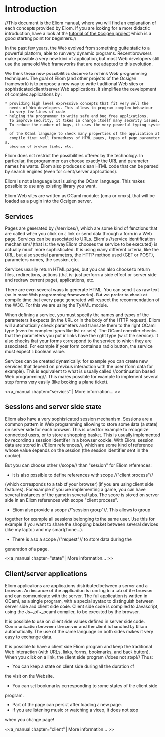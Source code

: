 =Introduction=

//This document is the Eliom manual, where you will find an explanation
of each concepts provided by Eliom.
If you are looking for a more didactic introduction,
have a look at the [[wiki(36):|tutorial of the Ocsigen project]]
which is a good starting point for beginners.//

In the past few years, the Web evolved from something quite static
to a powerful platform, able to run very dynamic programs.
Recent browsers make possible a very new kind of application,
but most Web developers still use the same old Web frameworks
that are not adapted to this evolution.

We think these new possibilities deserve to rethink Web
programming techniques.
The goal of Eliom (and other projects of the Ocsigen framework)
is to propose a new way to write
traditional Web sites or sophisticated client/server Web applications.
It simplifies the development of complex applications by :

 * providing high level expressive concepts that fit very well the
   needs of Web developers. This allows to program complex behaviour
   in very few lines of code.
 * helping the programmer to write safe and bug free applications.
   To improve security, it takes in charge itself many security issues.
   To reduce the number of bugs, it uses the very powerful typing system
   of the OCaml language to check many properties of the application at
   compile time: well formedness of HTML pages, types of page parameters,
   absence of broken links, etc.

Eliom does not restrict the possibilities offered by the technology.
In particular, the programmer can choose exactly the URL and parameter
names he wants. Eliom also produces clean HTML code that can be parsed
by search engines (even for client/server applications).

Eliom is not a language but is using the OCaml language.
This makes possible to use any existing library you want.

Eliom Web sites are written as OCaml modules (cma or cmxs),
that will be loaded as a plugin into the Ocsigen server.

==Services==

Pages are generated by //services//, which are some kind of functions
that are called when you click on a link or send data through a form in
a Web page. Services can be associated to URLs. Eliom's
//service identification mechanism// (that is: the way Eliom chooses the
service to be executed) is actually much more sophisticated.
It is using many different criteria, like the URL, but also
special parameters, the HTTP method used (GET or POST),
parameters names, the session, etc.

Services usually return HTML pages, but you can also choose to return
files, redirections, actions (that is: just perform a side effect on
server side and redraw current page), applications, etc.

There are even several ways to generate HTML. You can send it as raw text
(as in most Web programming frameworks). But we prefer to check at compile
time that every page generated will respect the recommendation of the W3C.
For this we are using the TyXML module.

When defining a service, you must specify the names and types of the
parameters it expects (in the URL or in the body of the HTTP request).
Eliom will automatically check parameters and translate them to the
right OCaml type (even for complex types like list or sets).
The OCaml compiler checks that the parameters you put in links have
the right type (w.r.t the service). It also checks that your forms
correspond to the service to which they are associated. For example
if your form contains a radio button, the service must expect a
boolean value.

Services can be created dynamically: for example you can create
new services that depend on previous interaction with the user
(form data for example). This is equivalent to what is usually called
//continuation based Web programming//. This makes possible for example
to implement several step forms very easily (like booking a plane ticket).

<<a_manual chapter="services" | More information... >>

==Sessions and server side state==

Eliom also have a very sophisticated session mechanism.
Sessions are a common pattern in Web programming allowing
to store some data (a state) on server side for each browser.
This is used for example to recognize connected users,
or to store a shopping basket. This
is usually implemented by recording a session identifier in a browser cookie.
With Eliom, session data are stored in //Eliom references//, which are some
kind of reference whose value depends on the session (the session identifier
sent in the cookie).

But you can choose other //scope// than "session" for Eliom references:
* it is also possible to define references with scope //"client process"//
(which corresponds to a tab of your browser)
(if you are using client side features). For example if you are implementing
a game, you can have several instances of the game in several tabs. The score
is stored on server side in an Eliom references with scope "client process".
* Eliom also provide a scope //"session group"//. This allows to group
together for example all sessions belonging to the same user.
Use this for example if you want to share the shopping basket
between several devices (like my laptop and my smartphone...).
* There is also a scope //"request"// to store data during the
generation of a page.

<<a_manual chapter="state" | More information... >>

==Client/server applications==

Eliom applications are applications distributed between a server and a browser.
An instance of the application is running in a tab of the browser and
can communicate with the server.
The full application is written in OCaml, as a single program,
with a special syntax to
distinguish between server side and client side code.
Client side code is compiled to Javascript, using the Js~_of~_ocaml
compiler, to be executed by the browser.

It is possible to use on client side values defined in server side code.
Communication between the server and the client is handled
by Eliom automatically. The use of the same language on both sides
makes it very easy to exchange data.

It is possible to have a client side Eliom program and keep the traditional
Web interaction (with URLs, links, forms, bookmarks, and back button).
When you click on a link, the client side program //does not stop!//
Thus:
* You can keep a state on client side during all the duration of
the visit on the Website.
* You can set bookmarks corresponding to some states of the client side
program.
* Part of the page can persist after loading a new page.
* If you are listening music or watching a video, it does not stop
when you change page!

<<a_manual chapter="client" | More information... >>

